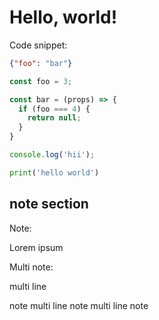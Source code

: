 # Hello, world!

Code snippet:

```json title="JSON Snippet"
{"foo": "bar"}
```

```js title="JavaScript Snippet"
const foo = 3;

const bar = (props) => {
  if (foo === 4) {
    return null;
  }
}

console.log('hii');
```


```python title="Python Snippet"
print('hello world')
```

## note section

Note:

<Note>Lorem ipsum</Note>

Multi note:

<Note>

multi line

note multi line note multi line note

</Note>
